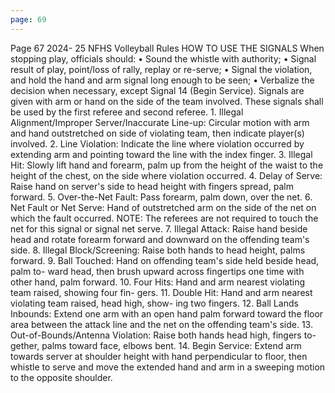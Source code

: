 ```yaml
---
page: 69
---
```


Page 67 2024- 25 NFHS Volleyball Rules HOW TO USE THE SIGNALS When stopping play, officials should: • Sound the whistle with authority; • Signal result of play, point/loss of rally, replay or re-serve; • Signal the violation, and hold the hand and arm signal long enough to be seen; • Verbalize the decision when necessary, except Signal 14 (Begin Service). Signals are given with arm or hand on the side of the team involved. These signals shall be used by the first referee and second referee. 1. Illegal Alignment/Improper Server/Inaccurate Line-up: Circular motion with arm and hand outstretched on side of violating team, then indicate player(s) involved. 2. Line Violation: Indicate the line where violation occurred by extending arm and pointing toward the line with the index finger. 3. Illegal Hit: Slowly lift hand and forearm, palm up from the height of the waist to the height of the chest, on the side where violation occurred. 4. Delay of Serve: Raise hand on server's side to head height with fingers spread, palm forward. 5. Over-the-Net Fault: Pass forearm, palm down, over the net. 6. Net Fault or Net Serve: Hand of outstretched arm on the side of the net on which the fault occurred. NOTE: The referees are not required to touch the net for this signal or signal net serve. 7. Illegal Attack: Raise hand beside head and rotate forearm forward and downward on the offending team's side. 8. Illegal Block/Screening: Raise both hands to head height, palms forward. 9. Ball Touched: Hand on offending team's side held beside head, palm to- ward head, then brush upward across fingertips one time with other hand, palm forward. 10. Four Hits: Hand and arm nearest violating team raised, showing four fin- gers. 11. Double Hit: Hand and arm nearest violating team raised, head high, show- ing two fingers. 12. Ball Lands Inbounds: Extend one arm with an open hand palm forward toward the floor area between the attack line and the net on the offending team's side. 13. Out-of-Bounds/Antenna Violation: Raise both hands head high, fingers to- gether, palms toward face, elbows bent. 14. Begin Service: Extend arm towards server at shoulder height with hand perpendicular to floor, then whistle to serve and move the extended hand and arm in a sweeping motion to the opposite shoulder.
